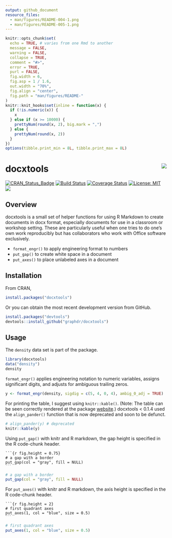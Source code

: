 ```yaml
---
output: github_document
resource_files:
  - man/figures/README-004-1.png
  - man/figures/README-005-1.png
---
```


<!-- README.md is generated from README.Rmd. Please edit that file -->

```r
knitr::opts_chunk$set(
  echo = TRUE, # varies from one Rmd to another
  message = FALSE,
  warning = FALSE,
  collapse = TRUE,
  comment = "#>",
  error = TRUE,
  purl = FALSE,
  fig.width = 6,
  fig.asp = 1 / 1.6,
  out.width = "70%",
  fig.align = "center",
  fig.path = "man/figures/README-"
)
knitr::knit_hooks$set(inline = function(x) {
  if (!is.numeric(x)) {
    x
  } else if (x >= 10000) {
    prettyNum(round(x, 2), big.mark = ",")
  } else {
    prettyNum(round(x, 2))
  }
})
options(tibble.print_min = 8L, tibble.print_max = 8L)
```

# docxtools <img src="man/figures/logo.png" align="right" />

[![CRAN_Status_Badge](http://www.r-pkg.org/badges/version/docxtools)](http://cran.r-project.org/package=docxtools) 
[![Build Status](https://travis-ci.org/graphdr/docxtools.svg?branch=master)](https://travis-ci.org/graphdr/docxtools) 
[![Coverage Status](https://img.shields.io/codecov/c/github/graphdr/docxtools/master.svg)](https://codecov.io/github/graphdr/docxtools?branch=master) 
[![License: MIT](https://img.shields.io/badge/License-MIT-blue.svg)](https://opensource.org/licenses/MIT) 
[![](https://cranlogs.r-pkg.org/badges/grand-total/docxtools)](https://cran.r-project.org/package=docxtools) 

## Overview

docxtools is a small set of helper functions for using R Markdown to create documents in docx format, especially documents for use in a classroom or workshop setting. These are particularly useful when one tries to do one's own work reproducibly but has collaborators who work with Office software exclusively.  

- `format_engr()` to apply engineering format to numbers 
<!-- - `align_pander()` to print a table of numbers using pander (deprecated) -->
- `put_gap()`  to create white space in a document 
- `put_axes()` to place unlabeled axes in a document 

## Installation  

From CRAN, 

```r
install.packages("docxtools")
```

Or you can obtain the most recent development version from GitHub.  

```r
install.packages("devtools")
devtools::install_github("graphdr/docxtools")
```

## Usage 

The `density` data set is part of the package.  

```r
library(docxtools)
data("density")
density
```

`format_engr()` applies engineering notation to numeric variables, assigns significant digits, and adjusts for ambiguous trailing zeros.  

```r
y <- format_engr(density, sigdig = c(5, 4, 0, 4), ambig_0_adj = TRUE)
```

For printing the table, I suggest using `knitr::kable()`. (Note: The table can be seen correctly rendered at the package [website](https://graphdr.github.io/docxtools/).)  docxtools < 0.1.4 used the `align_pander()` function that is now deprecated and soon to be defunct. 

```r
# align_pander(y) # deprecated
knitr::kable(y)
```

Using `put_gap()` with knitr and R markdown, the gap height is specified in the R code-chunk header. 

<pre class="r"><code>```{r fig.height = 0.75}
# a gap with a border
put_gap(col = "gray", fill = NULL)
<code>```</code></code></pre>

```r
# a gap with a border
put_gap(col = "gray", fill = NULL)
```

For `put_axes()` with knitr and R markdown, the axis height is specified in the R code-chunk header. 

<pre class="r"><code>```{r fig.height = 2}
# first quadrant axes
put_axes(1, col = "blue", size = 0.5)
<code>```</code></code></pre>

```r
# first quadrant axes
put_axes(1, col = "blue", size = 0.5)
```



